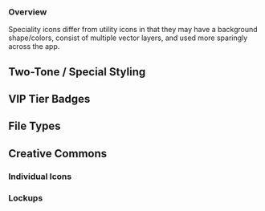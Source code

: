 

<Meta title='Icons/Special Icons' />

<Title>Special Icons</Title>

### Overview

Speciality icons differ from utility icons in that they may have a background shape/colors, consist of multiple vector layers, and used more sparingly across the app.

## Two-Tone / Special Styling

<Flex rowGap='xl' columnGap='2xl' alignItems='center'>
  <SpecialIcons.IconMultiselectAdd />
  <SpecialIcons.IconMultiselectRemove />
  <SpecialIcons.IconCosign />
  <SpecialIcons.IconVerified />
  <SpecialIcons.IconArtistBadge />
  <SpecialIcons.IconPlaybackPlay />
  <SpecialIcons.IconPlaybackPause />
</Flex>

## VIP Tier Badges

<Flex rowGap='xl' columnGap='2xl' alignItems='center'>
  <SpecialIcons.IconTokenBronze />
  <SpecialIcons.IconTokenGold />
  <SpecialIcons.IconTokenPlatinum />
  <SpecialIcons.IconTokenSilver />
</Flex>

## File Types

<Flex gap='2xl' alignItems='center' wrap='wrap'>
  <SpecialIcons.IconFile3GA />
  <SpecialIcons.IconFile3GP />
  <SpecialIcons.IconFileAAC />
  <SpecialIcons.IconFileAIF />
  <SpecialIcons.IconFileAIFF />
  <SpecialIcons.IconFileAMR />
  <SpecialIcons.IconFileAWB />
  <SpecialIcons.IconFileFLAC />
  <SpecialIcons.IconFileM4A />
  <SpecialIcons.IconFileM4B />
  <SpecialIcons.IconFileM4P />
  <SpecialIcons.IconFileM4R />
  <SpecialIcons.IconFileM4V />
  <SpecialIcons.IconFileMP2 />
  <SpecialIcons.IconFileMP3 />
  <SpecialIcons.IconFileMP4 />
  <SpecialIcons.IconFileMPGA />
  <SpecialIcons.IconFileOGA />
  <SpecialIcons.IconFileOGG />
  <SpecialIcons.IconFileOGM />
  <SpecialIcons.IconFileOGV />
  <SpecialIcons.IconFileOGX />
  <SpecialIcons.IconFileAIFC />
  <SpecialIcons.IconFileOPUS />
  <SpecialIcons.IconFileSPX />
  <SpecialIcons.IconFileTS />
  <SpecialIcons.IconFileTSA />
  <SpecialIcons.IconFileTSV />
  <SpecialIcons.IconFileWAV />
  <SpecialIcons.IconFileWAVE />
  <SpecialIcons.IconFileWEBM />
  <SpecialIcons.IconFileXWMA />
</Flex>

## Creative Commons

### Individual Icons

<Flex gap='l'>
  <SpecialIcons.IconCcBy />
  <SpecialIcons.IconCcCC />
  <SpecialIcons.IconCcNC_EU />
  <SpecialIcons.IconCcNC_JP />
  <SpecialIcons.IconCcNC />
  <SpecialIcons.IconCcND />
  <SpecialIcons.IconCcPD />
  <SpecialIcons.IconCcRemix />
  <SpecialIcons.IconCcSA />
  <SpecialIcons.IconCcSampling />
  <SpecialIcons.IconCcSamplingPlus />
  <SpecialIcons.IconCcShare />
  <SpecialIcons.IconCcZero />
</Flex>

### Lockups

<Flex columnGap='2xl' rowGap='l' wrap='wrap'>
  <Flex gap='xs'>
    <SpecialIcons.IconCcCC />
    <SpecialIcons.IconCcBy />
  </Flex>
  <Flex gap='xs'>
    <SpecialIcons.IconCcCC />
    <SpecialIcons.IconCcBy />
    <SpecialIcons.IconCcSA />
  </Flex>
  <Flex gap='xs'>
    <SpecialIcons.IconCcCC />
    <SpecialIcons.IconCcBy />
    <SpecialIcons.IconCcNC />
  </Flex>
  <Flex gap='xs'>
    <SpecialIcons.IconCcCC />
    <SpecialIcons.IconCcBy />
    <SpecialIcons.IconCcNC />
    <SpecialIcons.IconCcSA />
  </Flex>
  <Flex gap='xs'>
    <SpecialIcons.IconCcCC />
    <SpecialIcons.IconCcBy />
    <SpecialIcons.IconCcND />
  </Flex>
  <Flex gap='xs'>
    <SpecialIcons.IconCcCC />
    <SpecialIcons.IconCcBy />
    <SpecialIcons.IconCcNC />
    <SpecialIcons.IconCcND />
  </Flex>
</Flex>

